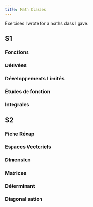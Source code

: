 ---
title: Math Classes
---

Exercises I wrote for a maths class I gave.

## S1

### Fonctions

<PDF url="pdf/soutien-maths-s1/1.pdf"/>

### Dérivées

<PDF url="pdf/soutien-maths-s1/2.pdf"/>

### Développements Limités

<PDF url="pdf/soutien-maths-s1/3.pdf"/>
<PDF url="pdf/soutien-maths-s1/3-corrige.pdf"/>

### Études de fonction

<PDF url="pdf/soutien-maths-s1/4.pdf"/>

### Intégrales

<PDF url="pdf/soutien-maths-s1/5.pdf"/>

## S2

### Fiche Récap

<PDF url="pdf/soutien-maths-s2/fiche-recap.pdf"/>

### Espaces Vectoriels

<PDF url="pdf/soutien-maths-s2/1.pdf"/>

### Dimension

<PDF url="pdf/soutien-maths-s2/2.pdf"/>

### Matrices

<PDF url="pdf/soutien-maths-s2/3.pdf"/>

### Déterminant

<PDF url="pdf/soutien-maths-s2/4.pdf"/>

### Diagonalisation

<PDF url="pdf/soutien-maths-s2/5.pdf"/>